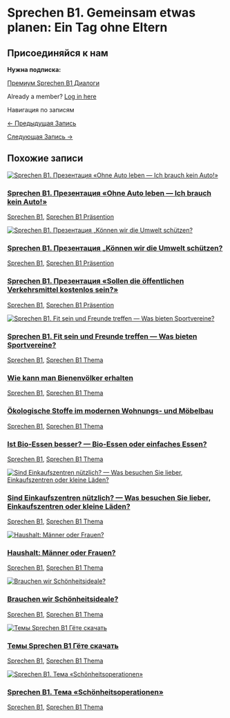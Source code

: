 # Sprechen B1. Gemeinsam etwas planen: Ein Tag ohne Eltern

<!-- Index: 2 | Date: 2024-09-30 11:56 +00:00 -->
<!-- Source: https://lerne-deutsch.ru/b1-geschwister-oder-einzelkind-reagieren/ -->

## Присоединяйся к нам

**Нужна подписка:**

[Премиум Sprechen B1 Диалоги](https://lerne-deutsch.ru/subscribe/)

Already a member? [Log in here](https://lerne-deutsch.ru/my-account/?redirect_to=https%3A%2F%2Flerne-deutsch.ru%2Fb1-geschwister-oder-einzelkind-reagieren%2F)


Навигация по записям

[← Предыдущая Запись](https://lerne-deutsch.ru/sprechen-b1-gemeinsam-etwas-planen-ein-tag-ohne-eltern/ "Gemeinsam etwas planen: Ein Tag ohne Eltern")

[Следующая Запись →](https://lerne-deutsch.ru/verben-mit-prapositionen-b1/ "Глаголы с предлогами в немецком языке. Уровень B1")

## Похожие записи

[![Sprechen B1. Презентация «Ohne Auto leben — Ich brauch kein Auto!»](https://lerne-deutsch.ru/wp-content/uploads/2024/06/transport-e1726245641977.jpg)](https://lerne-deutsch.ru/sprechen-b1-ohne-auto-leben-prasentation/)

### [Sprechen B1. Презентация «Ohne Auto leben — Ich brauch kein Auto!»](https://lerne-deutsch.ru/sprechen-b1-ohne-auto-leben-prasentation/)

[Sprechen B1](https://lerne-deutsch.ru/category/b1-prufung/), [Sprechen B1 Präsention](https://lerne-deutsch.ru/category/b1-prufung/praesention-b1/)

[![Sprechen B1. Презентация „Können wir die Umwelt schützen?](https://lerne-deutsch.ru/wp-content/uploads/2024/06/fahrrad-2-1024x683.jpg)](https://lerne-deutsch.ru/b1-sprechen-konnen-wir-die-umwelt-schutzen/)

### [Sprechen B1. Презентация „Können wir die Umwelt schützen?](https://lerne-deutsch.ru/b1-sprechen-konnen-wir-die-umwelt-schutzen/)

[Sprechen B1](https://lerne-deutsch.ru/category/b1-prufung/), [Sprechen B1 Präsention](https://lerne-deutsch.ru/category/b1-prufung/praesention-b1/)

### [Sprechen B1. Презентация «Sollen die öffentlichen Verkehrsmittel kostenlos sein?»](https://lerne-deutsch.ru/sprechen-b1/)

[Sprechen B1](https://lerne-deutsch.ru/category/b1-prufung/), [Sprechen B1 Präsention](https://lerne-deutsch.ru/category/b1-prufung/praesention-b1/)

[![Sprechen B1. Fit sein und Freunde treffen — Was bieten Sportvereine?](https://lerne-deutsch.ru/wp-content/uploads/2024/06/browser_ciuGFJb6Gj.png)](https://lerne-deutsch.ru/fit-sein-und-freunde-treffen-was-bieten-sportvereine/)

### [Sprechen B1. Fit sein und Freunde treffen — Was bieten Sportvereine?](https://lerne-deutsch.ru/fit-sein-und-freunde-treffen-was-bieten-sportvereine/)

[Sprechen B1](https://lerne-deutsch.ru/category/b1-prufung/), [Sprechen B1 Thema](https://lerne-deutsch.ru/category/b1-prufung/b1-sprechen-themen/)

### [Wie kann man Bienenvölker erhalten](https://lerne-deutsch.ru/b1-thema-wie-kann-man-bienenbevolkerung-erhalten/)

[Sprechen B1](https://lerne-deutsch.ru/category/b1-prufung/), [Sprechen B1 Thema](https://lerne-deutsch.ru/category/b1-prufung/b1-sprechen-themen/)

### [Ökologische Stoffe im modernen Wohnungs- und Möbelbau](https://lerne-deutsch.ru/okologische-stoffe-im-modernen-wohnungs-und-mobelbau/)

[Sprechen B1](https://lerne-deutsch.ru/category/b1-prufung/), [Sprechen B1 Thema](https://lerne-deutsch.ru/category/b1-prufung/b1-sprechen-themen/)

### [Ist Bio-Essen besser? — Bio-Essen oder einfaches Essen?](https://lerne-deutsch.ru/sprechen-b1-ist-bio-essen-besser-bio-essen-oder-einfaches-essen/)

[Sprechen B1](https://lerne-deutsch.ru/category/b1-prufung/), [Sprechen B1 Thema](https://lerne-deutsch.ru/category/b1-prufung/b1-sprechen-themen/)

[![Sind Einkaufszentren nützlich? — Was besuchen Sie lieber, Einkaufszentren oder kleine Läden?](https://lerne-deutsch.ru/wp-content/uploads/2024/07/einkaufszentren.png)](https://lerne-deutsch.ru/sprechen-b1-einkaufszentren-oder-kleine-laeden/)

### [Sind Einkaufszentren nützlich? — Was besuchen Sie lieber, Einkaufszentren oder kleine Läden?](https://lerne-deutsch.ru/sprechen-b1-einkaufszentren-oder-kleine-laeden/)

[Sprechen B1](https://lerne-deutsch.ru/category/b1-prufung/), [Sprechen B1 Thema](https://lerne-deutsch.ru/category/b1-prufung/b1-sprechen-themen/)

[![Haushalt: Männer oder Frauen?](https://lerne-deutsch.ru/wp-content/uploads/2024/07/haushalt.png)](https://lerne-deutsch.ru/sprechen-b1-haushalt-manner-oder-frauen/)

### [Haushalt: Männer oder Frauen?](https://lerne-deutsch.ru/sprechen-b1-haushalt-manner-oder-frauen/)

[Sprechen B1](https://lerne-deutsch.ru/category/b1-prufung/), [Sprechen B1 Thema](https://lerne-deutsch.ru/category/b1-prufung/b1-sprechen-themen/)

[![Brauchen wir Schönheitsideale?](https://lerne-deutsch.ru/wp-content/uploads/2024/07/schoenheit.png)](https://lerne-deutsch.ru/brauchen-wir-schonheitsideale/)

### [Brauchen wir Schönheitsideale?](https://lerne-deutsch.ru/brauchen-wir-schonheitsideale/)

[Sprechen B1](https://lerne-deutsch.ru/category/b1-prufung/), [Sprechen B1 Thema](https://lerne-deutsch.ru/category/b1-prufung/b1-sprechen-themen/)

[![Темы Sprechen B1 Гёте скачать](https://lerne-deutsch.ru/wp-content/uploads/2024/08/EpicPen_hp7oX0KeUd.png)](https://lerne-deutsch.ru/themen-sprechen-b1/)

### [Темы Sprechen B1 Гёте скачать](https://lerne-deutsch.ru/themen-sprechen-b1/)

[Sprechen B1](https://lerne-deutsch.ru/category/b1-prufung/), [Sprechen B1 Thema](https://lerne-deutsch.ru/category/b1-prufung/b1-sprechen-themen/)

[![Sprechen B1. Тема «Schönheitsoperationen»](https://lerne-deutsch.ru/wp-content/uploads/2024/07/schoenheitoperationen.png)](https://lerne-deutsch.ru/schonheitsoperationen/)

### [Sprechen B1. Тема «Schönheitsoperationen»](https://lerne-deutsch.ru/schonheitsoperationen/)

[Sprechen B1](https://lerne-deutsch.ru/category/b1-prufung/), [Sprechen B1 Thema](https://lerne-deutsch.ru/category/b1-prufung/b1-sprechen-themen/)
